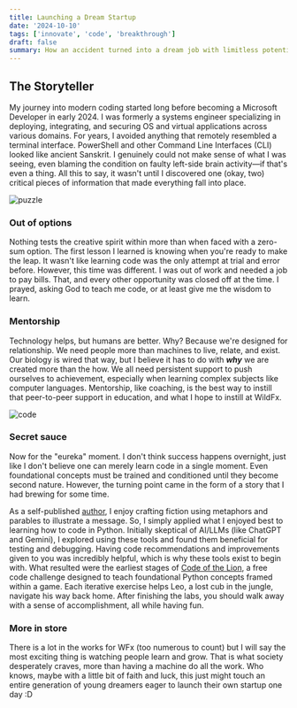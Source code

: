 ```yaml
---
title: Launching a Dream Startup
date: '2024-10-10'
tags: ['innovate', 'code', 'breakthrough']
draft: false
summary: How an accident turned into a dream job with limitless potential. 
---
```


## The Storyteller

My journey into modern coding started long before becoming a Microsoft Developer in early 2024. I was formerly a systems engineer specializing in deploying, integrating, and securing OS and virtual applications across various domains. For years, I avoided anything that remotely resembled a terminal interface. PowerShell and other Command Line Interfaces (CLI) looked like ancient Sanskrit. I genuinely could not make sense of what I was seeing, even blaming the condition on faulty left-side brain activity—if that's even a thing. All this to say, it wasn't until I discovered one (okay, two) critical pieces of information that made everything fall into place.

![puzzle](/static/images/puzzle.png)

### Out of options

Nothing tests the creative spirit within more than when faced with a zero-sum option. The first lesson I learned is knowing when you're ready to make the leap. It wasn't like learning code was the only attempt at trial and error before. However, this time was different. I was out of work and needed a job to pay bills. That, and every other opportunity was closed off at the time. I prayed, asking God to teach me code, or at least give me the wisdom to learn.

### Mentorship

Technology helps, but humans are better. Why? Because we're designed for relationship. We need people more than machines to live, relate, and exist. Our biology is wired that way, but I believe it has to do with <b><i>why</i></b> we are created more than the how. We all need persistent support to push ourselves to achievement, especially when learning complex subjects like computer languages. Mentorship, like coaching, is the best way to instill that peer-to-peer support in education, and what I hope to instill at WildFx.

![code](/static/images/coding2.png)

### Secret sauce

Now for the "eureka" moment. I don't think success happens overnight, just like I don't believe one can merely learn code in a single moment. Even foundational concepts must be trained and conditioned until they become second nature. However, the turning point came in the form of a story that I had brewing for some time.

As a self-published <a href="https://prodigalhouse.net/" target="_blank">author</a>, I enjoy crafting fiction using metaphors and parables to illustrate a message. So, I simply applied what I enjoyed best to learning how to code in Python. Initially skeptical of AI/LLMs (like ChatGPT and Gemini), I explored using these tools and found them beneficial for testing and debugging. Having code recommendations and improvements given to you was incredibly helpful, which is why these tools exist to begin with. What resulted were the earliest stages of <a href="/blog/code-of-the-lion" target="_blank">Code of the Lion</a>, a free code challenge designed to teach foundational Python concepts framed within a game. Each iterative exercise helps Leo, a lost cub in the jungle, navigate his way back home. After finishing the labs, you should walk away with a sense of accomplishment, all while having fun.

### More in store

There is a lot in the works for WFx (too numerous to count) but I will say the most exciting thing is watching people learn and grow. That is what society desperately craves, more than having a machine do all the work. Who knows, maybe with a little bit of faith and luck, this just might touch an entire generation of young dreamers eager to launch their own startup one day :D
